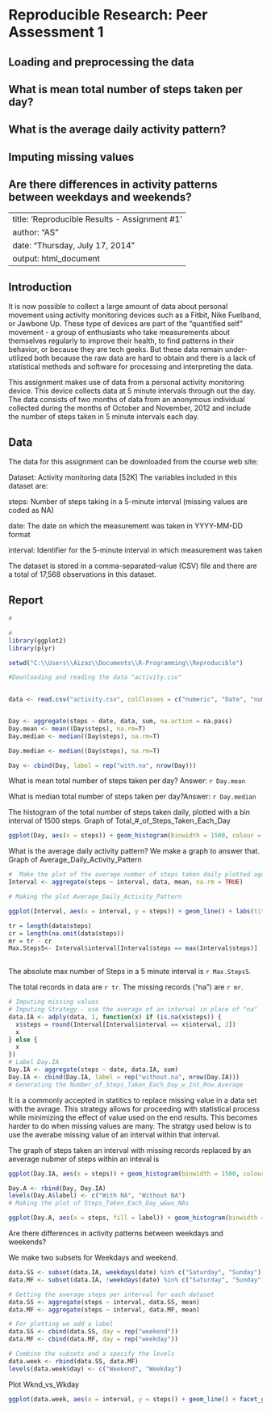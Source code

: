 # Reproducible Research: Peer Assessment 1


## Loading and preprocessing the data



## What is mean total number of steps taken per day?



## What is the average daily activity pattern?



## Imputing missing values



## Are there differences in activity patterns between weekdays and weekends?



---
title: 'Reproducible Results - Assignment #1'
author: "AS"
date: "Thursday, July 17, 2014"
output: html_document
---

## Introduction

It is now possible to collect a large amount of data about personal movement using activity monitoring devices such as a Fitbit, Nike Fuelband, or Jawbone Up. These type of devices are part of the "quantified self" movement - a group of enthusiasts who take measurements about themselves regularly to improve their health, to find patterns in their behavior, or because they are tech geeks. But these data remain under-utilized both because the raw data are hard to obtain and there is a lack of statistical methods and software for processing and interpreting the data.

This assignment makes use of data from a personal activity monitoring device. This device collects data at 5 minute intervals through out the day. The data consists of two months of data from an anonymous individual collected during the months of October and November, 2012 and include the number of steps taken in 5 minute intervals each day.

## Data

The data for this assignment can be downloaded from the course web site:

Dataset: Activity monitoring data [52K]
The variables included in this dataset are:

steps: Number of steps taking in a 5-minute interval (missing values are coded as NA)

date: The date on which the measurement was taken in YYYY-MM-DD format

interval: Identifier for the 5-minute interval in which measurement was taken

The dataset is stored in a comma-separated-value (CSV) file and there are a total of 17,568 observations in this dataset.

## Report

```r
#

# 
library(ggplot2)
library(plyr)

setwd("C:\\Users\\Aizaz\\Documents\\R-Programming\\Reproducible")

#Downloading and reading the data "activity.csv"

 
data <- read.csv("activity.csv", colClasses = c("numeric", "Date", "numeric"), header = T) 


Day <- aggregate(steps ~ date, data, sum, na.action = na.pass)
Day.mean <- mean((Day$steps), na.rm=T)
Day.median <- median((Day$steps), na.rm=T)

```

```r

Day.median <- median((Day$steps), na.rm=T)

Day <- cbind(Day, label = rep("with.na", nrow(Day)))
```

What is mean total number of steps taken per day? Answer: `r Day.mean`
 

What is median total number of steps taken per day?Answer: `r Day.median`


The histogram of the total number of steps taken daily, plotted with a bin interval of 1500 steps.
Graph of Total_#_of_Steps_Taken_Each_Day
```r

ggplot(Day, aes(x = steps)) + geom_histogram(binwidth = 1500, colour = "black", fill = "yellow") + labs(title = "Steps Taken per Day", x = "Number of Steps", y = "Frequency")
```

What is the average daily activity pattern? We make a graph to answer that.
Graph of Average_Daily_Activity_Pattern
```r
#  Make the plot of the average number of steps taken daily plotted against the interval number.
Interval <- aggregate(steps ~ interval, data, mean, na.rm = TRUE)

# Making the plot Average_Daily_Activity_Pattern
```
```r
ggplot(Interval, aes(x = interval, y = steps)) + geom_line() + labs(title = "Average of Steps taken Daily", x = "Interval", y = "Number of steps")
```

```r
tr = length(data$steps)
cr = length(na.omit(data$steps))
mr = tr - cr
Max.Steps5<- Interval$interval[Interval$steps == max(Interval$steps)]
 
```
The absolute max number of Steps in a 5 minute interval is `r Max.Steps5`.

The total records in data are `r tr`. The missing records ("na") are `r mr`.

```r

# Imputing missing values
# Imputing Strategy - use the average of an interval in place of "na"
data.IA <- adply(data, 1, function(x) if (is.na(x$steps)) {
  x$steps = round(Interval[Interval$interval == x$interval, 2])
  x
} else {
  x
})
# Label Day.IA
Day.IA <- aggregate(steps ~ date, data.IA, sum)
Day.IA <- cbind(Day.IA, label = rep("without.na", nrow(Day.IA)))
# Generating the Number_of_Steps_Taken_Each_Day_w_Int_Row_Average
```
It is a commonly accepted in statitics to replace missing value in a data set with the avrage. This strategy allows for proceeding with statistical process while minimizing  the effect of value used on the end results. This becomes harder to do when missing values are many. The stratgy used below is to use the averabe missing value of an interval within that interval. 

The graph of steps taken an interval with missing records replaced by an aeverage nubmer of steps within an inteval is

```r
ggplot(Day.IA, aes(x = steps)) + geom_histogram(binwidth = 1500, colour = "black", fill = "cyan") + labs(title = "Steps Taken per Day", x = "Number of Steps",  y = "Frequency")
```

```r
Day.A <- rbind(Day, Day.IA)
levels(Day.A$label) <- c("With NA", "Without NA")
# Making the plot of Steps_Taken_Each_Day_w&wo_NAs
```
```r
ggplot(Day.A, aes(x = steps, fill = label)) + geom_histogram(binwidth = 1500, colour = "red", alpha = 0.2) + labs(title = "Steps Taken per Day", x = "Number of Steps", y = "Frequency") + theme(legend.position = "bottom")
```
Are there differences in activity patterns between weekdays and weekends?

We make two subsets for Weekdays and weekend.
```r
data.SS <- subset(data.IA, weekdays(date) %in% c("Saturday", "Sunday"))
data.MF <- subset(data.IA, !weekdays(date) %in% c("Saturday", "Sunday"))

# Getting the average steps per interval for each dataset
data.SS <- aggregate(steps ~ interval, data.SS, mean)
data.MF <- aggregate(steps ~ interval, data.MF, mean)

# For plotting we add a label
data.SS <- cbind(data.SS, day = rep("weekend"))
data.MF <- cbind(data.MF, day = rep("weekday"))

# Combine the subsets and a specify the levels
data.week <- rbind(data.SS, data.MF)
levels(data.week$day) <- c("Weekend", "Weekday")
```
Plot Wknd_vs_Wkday
```r

ggplot(data.week, aes(x = interval, y = steps)) + geom_line() + facet_grid(day ~ .) + labs(x = "Interval", y = "Number of steps")
```

